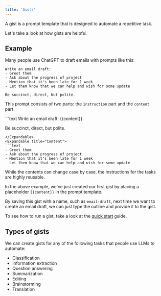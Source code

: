```yaml
---
title: 'Gists'
---
```


A gist is a prompt template that is designed to automate a repetitive task.

Let's take a look at how gists are helpful.

## Example

Many people use ChatGPT to draft emails with prompts like this:
```text
Write an email draft:
- Greet them
- Ask about the progress of project
- Mention that it's been late for 1 week
- Let them know that we can help and wish for some update

Be succinct, direct, but polite.
```

This prompt consists of two parts: the `instruction` part and the `content` part.

<Expandable title="Instruction">
```text
Write an email draft:
{{content}}

Be succinct, direct, but polite.
```
</Expandable>
<Expandable title="Content">
```text
- Greet them
- Ask about the progress of project
- Mention that it's been late for 1 week
- Let them know that we can help and wish for some update
```
</Expandable>

While the contents can change case by case, the instructions for the tasks are highly reusable. 

In the above example, we've just created our first gist by placing a placeholder `{{content}}` in the prompt template.

By saving this gist with a name, such as `email-draft`, next time we want to create an email draft, we can just type the outline and provide it to the gist.

To see how to run a gist, take a look at the [quick start](/quickstart) guide.

## Types of gists
We can create gists for any of the following tasks that people use LLMs to automate:

- Classification
- Information extraction
- Question answering
- Summarization
- Editing
- Brainstorming
- Translation
